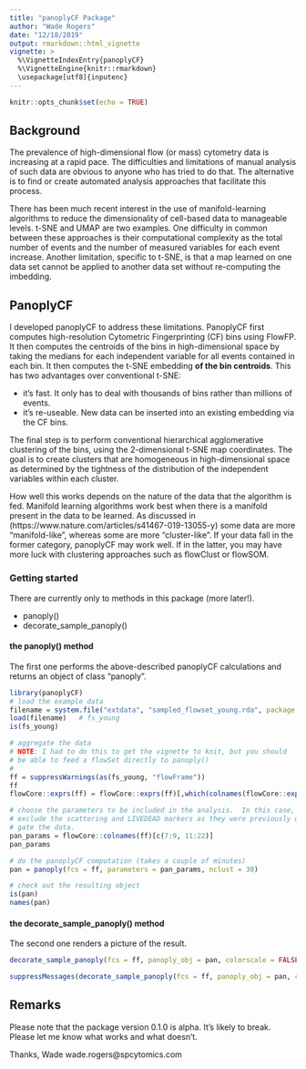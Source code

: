 ```yaml
---
title: "panoplyCF Package"
author: "Wade Rogers"
date: "12/18/2019"
output: rmarkdown::html_vignette
vignette: >
  %\VignetteIndexEntry{panoplyCF}
  %\VignetteEngine{knitr::rmarkdown}
  \usepackage[utf8]{inputenc}
---
```


```r
knitr::opts_chunk$set(echo = TRUE)
```

## Background

The prevalence of high-dimensional flow (or mass) cytometry data is increasing at a rapid pace.
The difficulties and limitations of manual analysis of such data are obvious to anyone who has
tried to do that.  The alternative is to find or create automated analysis approaches that
facilitate this process.

There has been much recent interest in the use of manifold-learning algorithms to reduce the
dimensionality of cell-based data to manageable levels.  t-SNE and UMAP are two examples.
One difficulty in common between these approaches is their computational complexity
as the total number of events and the number of measured variables for each event increase.
Another limitation, specific to t-SNE, is that a map learned on one data set cannot
be applied to another data set without re-computing the imbedding.

## PanoplyCF
I developed panoplyCF to address these limitations.  PanoplyCF first computes high-resolution 
Cytometric Fingerprinting (CF) bins using FlowFP.  It then computes the centroids of the bins
in high-dimensional space by taking the medians for each independent variable for all
events contained in each bin.  It then computes the t-SNE embedding **of the bin
centroids**.  This has two advantages over conventional t-SNE:

* it's fast.  It only has to deal with thousands of bins rather than millions of events.
* it's re-useable.  New data can be inserted into an existing embedding via the CF bins.

The final step is to perform conventional hierarchical agglomerative clustering of the
bins, using the 2-dimensional t-SNE map coordinates.  The goal is to create clusters
that are homogeneous in high-dimensional space as determined by the tightness of 
the distribution of the independent variables within each cluster.

How well this works depends on the nature of the data that the algorithm is fed. Manifold
learning algorithms work best when there is a manifold present in the data to be learned.
As discussed in (https://www.nature.com/articles/s41467-019-13055-y) some data are
more "manifold-like", whereas some are more "cluster-like".  If your data fall in the
former category, panoplyCF may work well.  If in the latter, you may have more luck
with clustering approaches such as flowClust or flowSOM.

### Getting started

There are currently only to methods in this package (more later!).

* panoply()
* decorate_sample_panoply()

#### the panoply() method
The first one performs the above-described panoplyCF calculations and returns an object of class "panoply".

```r
library(panoplyCF)
# load the example data
filename = system.file("extdata", "sampled_flowset_young.rda", package = "panoplyCF")
load(filename)   # fs_young
is(fs_young)

# aggregate the data
# NOTE: I had to do this to get the vignette to knit, but you should
# be able to feed a flowSet directly to panoply()
# 
ff = suppressWarnings(as(fs_young, "flowFrame"))
ff
flowCore::exprs(ff) = flowCore::exprs(ff)[,which(colnames(flowCore::exprs(ff)) != "Original")]

# choose the parameters to be included in the analysis.  In this case,
# exclude the scattering and LIVEDEAD markers as they were previously used to 
# gate the data.
pan_params = flowCore::colnames(ff)[c(7:9, 11:22)]
pan_params

# do the panoplyCF computation (takes a couple of minutes)
pan = panoply(fcs = ff, parameters = pan_params, nclust = 30)

# check out the resulting object
is(pan)
names(pan)
```

#### the decorate_sample_panoply() method
The second one renders a picture of the result.

```r
decorate_sample_panoply(fcs = ff, panoply_obj = pan, colorscale = FALSE)
```

```r

suppressMessages(decorate_sample_panoply(fcs = ff, panoply_obj = pan, colorscale = FALSE))
```

## Remarks
Please note that the package version 0.1.0 is alpha.  It's likely to break.  Please let 
me know what works and what doesn't.

Thanks,
Wade
wade.rogers@spcytomics.com


